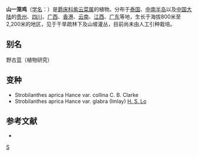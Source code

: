 {{Speciesbox 
| taxon = Strobilanthes aprica 
| authority = Hance
| subdivision_ranks =[[变种|变种]]
| subdivision =
* 山一笼鸡 ''S. a.'' var. ''aprica''
* [[岩一笼鸡|岩一笼鸡]] ''S. a.'' var. ''glabra''
}}

'''山一笼鸡'''（[[学名|学名]]：{{lang|la|''Strobilanthes aprica''}}）是[[爵床科|爵床科]][[紫云菜属|紫云菜属]]的植物。分布于[[泰国|泰国]]、[[中南半岛|中南半岛]]以及[[中国大陆|中国大陆]]的[[贵州|贵州]]、[[四川|四川]]、[[广西|广西]]、[[香港|香港]]、[[云南|云南]]、[[江西|江西]]、[[广东|广东]]等地，生长于海拔800米至2,200米的地区，见于干旱疏林下及山坡灌丛，目前尚未由人工引种栽培。

== 别名 ==
野古蓝（植物研究）

== 变种 ==
* Strobilanthes aprica Hance var. collina C. B. Clarke
* Strobilanthes aprica Hance var. glabra (Imlay) [[罗献瑞|H. S. Lo]]

== 参考文献 ==
<div class="references-small">
* {{cite web| url =http://www.bioinfo.cn/db05/KmzwSpecies.php?action=view&id=171| title =山一笼鸡（原变种）| work =《中国高等植物数据库全库》| publisher =中国科学院微生物研究所| author =昆明植物研究所| accessdate =2009-02-21| deadurl =yes| archiveurl =https://web.archive.org/web/20160305103711/http://www.bioinfo.cn/db05/KmzwSpecies.php?action=view&id=171| archivedate =2016-03-05}}
</div>
{{Taxonbar|from=Q15224892}}

[[Category:马蓝属|S]]


{{植物小作品}}